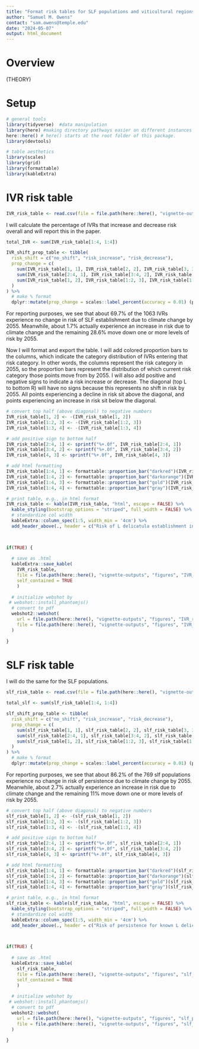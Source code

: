 ```yaml
---
title: "Format risk tables for SLF populations and viticultural regions"
author: "Samuel M. Owens"
contact: "sam.owens@temple.edu"
date: "2024-05-07"
output: html_document
---
```


# Overview


(THEORY)

# Setup

```r

# general tools
library(tidyverse)  #data manipulation
library(here) #making directory pathways easier on different instances
here::here() # here() starts at the root folder of this package.
library(devtools)

# table aesthetics
library(scales)
library(grid)
library(formattable)
library(kableExtra)

```

# IVR risk table

```r

IVR_risk_table <- read.csv(file = file.path(here::here(), "vignette-outputs", "data-tables", "IVR_risk_table_global_regional_ensemble.csv"), row.names = 1)

```

I will calculate the percentage of IVRs that increase and decrease risk overall and will report this in the paper.

```r

total_IVR <- sum(IVR_risk_table[1:4, 1:4])

IVR_shift_prop_table <- tibble(
  risk_shift = c("no_shift", "risk_increase", "risk_decrease"),
  prop_change = c(
    sum(IVR_risk_table[1, 1], IVR_risk_table[2, 2], IVR_risk_table[3, 3], IVR_risk_table[4, 4]) / total_IVR,
    sum(IVR_risk_table[2:4, 1], IVR_risk_table[3:4, 2], IVR_risk_table[4, 3]) / total_IVR,
    sum(IVR_risk_table[1, 2], IVR_risk_table[1:2, 3], IVR_risk_table[1:3, 4]) / total_IVR
  )
) %>%
  # make % format
  dplyr::mutate(prop_change = scales::label_percent(accuracy = 0.01) (prop_change))

```

For reporting purposes, we see that about 69.7% of the 1063 IVRs experience no change in risk of SLF establishment due to climate change by 2055. Meanwhile, about 1.7% actually experience an increase in risk due to climate change and the remaining 28.6% move down one or more levels of risk by 2055.

Now I will format and export the table. I will add colored proportion bars to the columns, which indicate the category distribution of IVRs entering that risk category. In other words, the columns represent the risk category in 2055, so the proportion bars represent the distribution of which current risk category those points move from by 2055. I will also add positive and negative signs to indicate a risk increase or decrease. The diagonal (top L to bottom R) will have no signs because this represents no shift in risk by 2055. All points experiencing a decline in risk sit above the diagonal, and points experiencing an increase in risk sit below the diagonal.

```r

# convert top half (above diagonal) to negative numbers
IVR_risk_table[1, 2] <- -(IVR_risk_table[1, 2])
IVR_risk_table[1:2, 3] <- -(IVR_risk_table[1:2, 3])
IVR_risk_table[1:3, 4] <- -(IVR_risk_table[1:3, 4])

# add positive sign to bottom half
IVR_risk_table[2:4, 1] <- sprintf("%+.0f", IVR_risk_table[2:4, 1])
IVR_risk_table[3:4, 2] <- sprintf("%+.0f", IVR_risk_table[3:4, 2])
IVR_risk_table[4, 3] <- sprintf("%+.0f", IVR_risk_table[4, 3])

# add html formatting
IVR_risk_table[1:4, 1] <- formattable::proportion_bar("darkred")(IVR_risk_table[1:4, 1])
IVR_risk_table[1:4, 2] <- formattable::proportion_bar("darkorange")(IVR_risk_table[1:4, 2])
IVR_risk_table[1:4, 3] <- formattable::proportion_bar("gold")(IVR_risk_table[1:4, 3])
IVR_risk_table[1:4, 4] <- formattable::proportion_bar("gray")(IVR_risk_table[1:4, 4])

# print table, e.g., in html format
IVR_risk_table <- kable(IVR_risk_table, "html", escape = FALSE) %>% 
  kable_styling(bootstrap_options = "striped", full_width = FALSE) %>%
  # standardize col width
  kableExtra::column_spec(1:5, width_min = '4cm') %>%
  add_header_above(., header = c("Risk of L delicatula establishment in globally important viticultural regions" = 6), bold = TRUE)

  
```

```r

if(TRUE) {
  
  # save as .html
  kableExtra::save_kable(
    IVR_risk_table, 
    file = file.path(here::here(), "vignette-outputs", "figures", "IVR_risk_table_global_regional_ensemble.html"),
    self_contained = TRUE
    )
  
  # initialize webshot by 
 # webshot::install_phantomjs()
  # convert to pdf
  webshot2::webshot(
    url = file.path(here::here(), "vignette-outputs", "figures", "IVR_risk_table_global_regional_ensemble.html"),
    file = file.path(here::here(), "vignette-outputs", "figures", "IVR_risk_table_global_regional_ensemble.jpg")
  )
    
}

```

# SLF risk table

I will do the same for the SLF populations.

```r

slf_risk_table <- read.csv(file = file.path(here::here(), "vignette-outputs", "data-tables", "slf_populations_risk_table_global_regional_ensemble.csv"), row.names = 1)

```

```r

total_slf <- sum(slf_risk_table[1:4, 1:4])

slf_shift_prop_table <- tibble(
  risk_shift = c("no_shift", "risk_increase", "risk_decrease"),
  prop_change = c(
    sum(slf_risk_table[1, 1], slf_risk_table[2, 2], slf_risk_table[3, 3], slf_risk_table[4, 4]) / total_slf,
    sum(slf_risk_table[2:4, 1], slf_risk_table[3:4, 2], slf_risk_table[4, 3]) / total_slf,
    sum(slf_risk_table[1, 2], slf_risk_table[1:2, 3], slf_risk_table[1:3, 4]) / total_slf
  )
) %>%
  # make % format
  dplyr::mutate(prop_change = scales::label_percent(accuracy = 0.01) (prop_change))

```

For reporting purposes, we see that about 86.2% of the 769 slf populations experience no change in risk of persistence due to climate change by 2055. Meanwhile, about 2.7% actually experience an increase in risk due to climate change and the remaining 11% move down one or more levels of risk by 2055.

```r

# convert top half (above diagonal) to negative numbers
slf_risk_table[1, 2] <- -(slf_risk_table[1, 2])
slf_risk_table[1:2, 3] <- -(slf_risk_table[1:2, 3])
slf_risk_table[1:3, 4] <- -(slf_risk_table[1:3, 4])

# add positive sign to bottom half
slf_risk_table[2:4, 1] <- sprintf("%+.0f", slf_risk_table[2:4, 1])
slf_risk_table[3:4, 2] <- sprintf("%+.0f", slf_risk_table[3:4, 2])
slf_risk_table[4, 3] <- sprintf("%+.0f", slf_risk_table[4, 3])

# add html formatting
slf_risk_table[1:4, 1] <- formattable::proportion_bar("darkred")(slf_risk_table[1:4, 1])
slf_risk_table[1:4, 2] <- formattable::proportion_bar("darkorange")(slf_risk_table[1:4, 2])
slf_risk_table[1:4, 3] <- formattable::proportion_bar("gold")(slf_risk_table[1:4, 3])
slf_risk_table[1:4, 4] <- formattable::proportion_bar("gray")(slf_risk_table[1:4, 4])

# print table, e.g., in html format
slf_risk_table <- kable(slf_risk_table, "html", escape = FALSE) %>% 
  kable_styling(bootstrap_options = "striped", full_width = FALSE) %>%
  # standardize col width
  kableExtra::column_spec(1:5, width_min = '4cm') %>%
  add_header_above(., header = c("Risk of persistence for known L delicatula populations" = 6), bold = TRUE)

  
```


```r

if(TRUE) {
  
  # save as .html
  kableExtra::save_kable(
    slf_risk_table, 
    file = file.path(here::here(), "vignette-outputs", "figures", "slf_populations_risk_table_global_regional_ensemble.html"),
    self_contained = TRUE
    )
  
  # initialize webshot by 
 # webshot::install_phantomjs()
  # convert to pdf
  webshot2::webshot(
    url = file.path(here::here(), "vignette-outputs", "figures", "slf_populations_risk_table_global_regional_ensemble.html"),
    file = file.path(here::here(), "vignette-outputs", "figures", "slf_populations_risk_table_global_regional_ensemble.jpg")
  )
    
}

```

